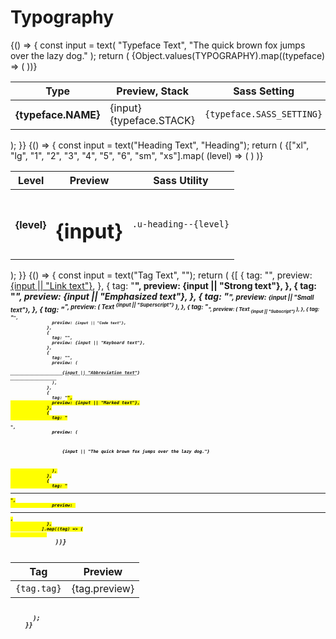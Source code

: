 
<Meta title="Settings/Typography" />

# Typography

<Preview>
  <Story name="Typefaces">
    {() => {
      const input = text(
        "Typeface Text",
        "The quick brown fox jumps over the lazy dog."
      );
      return (
        <table className="o-table o-table--v-lg">
          <thead>
            <tr>
              <th>Type</th>
              <th>Preview, Stack</th>
              <th>Sass Setting</th>
            </tr>
          </thead>
          <tbody>
            {Object.values(TYPOGRAPHY).map((typeface) => (
              <tr>
                <th>{typeface.NAME}</th>
                <td>
                  <span style={{ fontFamily: typeface.STACK, fontSize: "2em" }}>
                    {input}
                  </span>
                  <br />
                  <span className="u-color--dimmed">{typeface.STACK}</span>
                </td>
                <td>
                  <code className="u-select--all">{typeface.SASS_SETTING}</code>
                </td>
              </tr>
            ))}
          </tbody>
        </table>
      );
    }}
  </Story>
</Preview>

<Preview>
  <Story name="Headings">
    {() => {
      const input = text("Heading Text", "Heading");
      return (
        <table className="o-table">
          <thead>
            <tr>
              <th>Level</th>
              <th>Preview</th>
              <th>Sass Utility</th>
            </tr>
          </thead>
          <tbody>
            {["xl", "lg", "1", "2", "3", "4", "5", "6", "sm", "xs"].map(
              (level) => (
                <tr>
                  <th>{level}</th>
                  <td>
                    <h1 className={`u-heading--${level} u-vr--bottom-0-@xs`}>
                      {input}
                    </h1>
                  </td>
                  <td>
                    <code className="u-select--all">.u-heading--{level}</code>
                  </td>
                </tr>
              )
            )}
          </tbody>
        </table>
      );
    }}
  </Story>
</Preview>

<Preview>
  <Story name="Formatting">
    {() => {
      const input = text("Tag Text", "");
      return (
        <table className="o-table">
          <thead>
            <tr>
              <th>Tag</th>
              <th>Preview</th>
            </tr>
          </thead>
          <tbody>
            {[
              {
                tag: "<a>",
                preview: <a href="#">{input || "Link text"}</a>,
              },
              {
                tag: "<strong>",
                preview: <strong>{input || "Strong text"}</strong>,
              },
              {
                tag: "<em>",
                preview: <em>{input || "Emphasized text"}</em>,
              },
              {
                tag: "<small>",
                preview: <small>{input || "Small text"}</small>,
              },
              {
                tag: "<sup>",
                preview: (
                  <span>
                    Text <sup>{input || "Superscript"}</sup>
                  </span>
                ),
              },
              {
                tag: "<sub>",
                preview: (
                  <span>
                    Text <sub>{input || "Subscript"}</sub>
                  </span>
                ),
              },
              {
                tag: "<code>",
                preview: <code>{input || "Code text"}</code>,
              },
              {
                tag: "<kbd>",
                preview: <kbd>{input || "Keyboard text"}</kbd>,
              },
              {
                tag: "<abbr>",
                preview: (
                  <abbr title="Abbreviation">
                    {input || "Abbreviation text"}
                  </abbr>
                ),
              },
              {
                tag: "<mark>",
                preview: <mark>{input || "Marked text"}</mark>,
              },
              {
                tag: "<p>",
                preview: (
                  <p className="u-vr--bottom-0-@xs">
                    {input || "The quick brown fox jumps over the lazy dog."}
                  </p>
                ),
              },
              {
                tag: "<hr>",
                preview: <hr style={{ marginTop: "0", marginBottom: "0" }} />,
              },
            ].map((tag) => (
              <tr>
                <td>
                  <code className="u-select--all">{tag.tag}</code>
                </td>
                <td>{tag.preview}</td>
              </tr>
            ))}
          </tbody>
        </table>
      );
    }}
  </Story>
</Preview>
